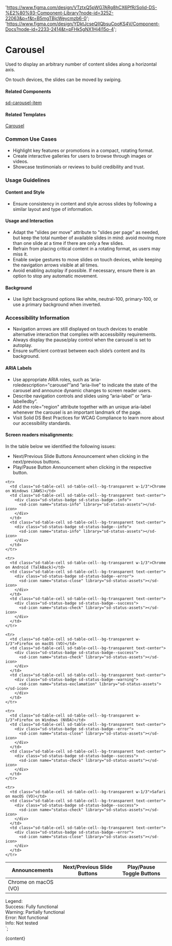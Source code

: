 

  'https://www.figma.com/design/VTztxQ5pWG7ARg8hCX6PfR/Solid-DS-%E2%80%93-Component-Library?node-id=3252-22063&p=f&t=B5mgTBjcWeycmzb6-0';
  'https://www.figma.com/design/YDktJcseQIIQbsuCpoKS4V/Component-Docs?node-id=2233-2414&t=pFHk5gNX1Hj4l15o-4';

# Carousel

Used to display an arbitrary number of content slides along a horizontal axis.

On touch devices, the slides can be moved by swiping.

<DefaultStory />

<DocumentationLinks storybookLink="${storybookLink}" figmaLibrary="${figmaLibrary}" figmaDocs="${figmaDocs}" />

#### Related Components

[sd-carousel-item](/?path=/docs/components-sd-carousel-item--docs)

#### Related Templates

[Carousel](/?path=/docs/templates-carousel--docs)

### Common Use Cases

- Highlight key features or promotions in a compact, rotating format.
- Create interactive galleries for users to browse through images or videos.
- Showcase testimonials or reviews to build credibility and trust.

### Usage Guidelines

#### Content and Style

- Ensure consistency in content and style across slides by following a similar layout and type of information.

#### Usage and Interaction

- Adapt the "slides per move" attribute to "slides per page" as needed, but keep the total number of available slides in mind: avoid moving more than one slide at a time if there are only a few slides.
- Refrain from placing critical content in a rotating format, as users may miss it.
- Enable swipe gestures to move slides on touch devices, while keeping the navigation arrows visible at all times.
- Avoid enabling autoplay if possible. If necessary, ensure there is an option to stop any automatic movement.

#### Background

- Use light background options like white, neutral-100, primary-100, or use a primary background when inverted.

### Accessibility Information

- Navigation arrows are still displayed on touch devices to enable alternative interaction that complies with accessibility requirements.
- Always display the pause/play control when the carousel is set to autoplay.
- Ensure sufficient contrast between each slide’s content and its background.

#### ARIA Labels

- Use appropriate ARIA roles, such as ’aria-roledescription="carousel"’and ”aria-live” to indicate the state of the carousel and announce dynamic changes to screen reader users.
- Describe navigation controls and slides using ”aria-label” or ”aria-labelledby”.
- Add the role="region" attribute together with an unique aria-label whenever the carousel is an important landmark of the page.
- Visit <sd-link href="https://www.figma.com/design/YDktJcseQIIQbsuCpoKS4V/Component-Docs?node-id=10708-5011&t=Z1FxSGWkmXG5r5sw-4" target="_blank">Solid DS Best Practices for WCAG Compliance</sd-link> to learn more about our accessibility standards.

#### Screen readers misalignments:

In the table below we identified the following issues:

- Next/Previous Slide Buttons Announcement when clicking in the next/previous buttons.
- Play/Pause Button Announcement when clicking in the respective button.

<table class="sd-table w-full mt-3" role="region" tabindex="0" aria-label="Screen readers misalignments">
  <thead>
    <tr>
      <th class="sd-table-cell sd-table-cell--bg-white">
        <span class="sr-only">Announcements</span>
      </th>
      <th class="sd-table-cell sd-table-cell--bg-white text-center font-normal">Next/Previous Slide Buttons</th>
      <th class="sd-table-cell sd-table-cell--bg-white text-center font-normal">Play/Pause Toggle Buttons</th>
    </tr>
  </thead>
  <tbody>
    <tr>
      <td class="sd-table-cell sd-table-cell--bg-transparent w-1/3">Chrome on macOS (VO)</td>
      <td class="sd-table-cell sd-table-cell--bg-transparent text-center">
        <div class="sd-status-badge sd-status-badge--error">
          <sd-icon name="status-close" library="sd-status-assets"></sd-icon>
        </div>
      </td>
      <td class="sd-table-cell sd-table-cell--bg-transparent text-center">
        <div class="sd-status-badge sd-status-badge--warning">
          <sd-icon name="status-exclamation" library="sd-status-assets"></sd-icon>
        </div>
      </td>
    </tr>

    <tr>
      <td class="sd-table-cell sd-table-cell--bg-transparent w-1/3">Chrome on Windows (JAWS)</td>
      <td class="sd-table-cell sd-table-cell--bg-transparent text-center">
        <div class="sd-status-badge sd-status-badge--info">
          <sd-icon name="status-info" library="sd-status-assets"></sd-icon>
        </div>
      </td>
      <td class="sd-table-cell sd-table-cell--bg-transparent text-center">
        <div class="sd-status-badge sd-status-badge--info">
          <sd-icon name="status-info" library="sd-status-assets"></sd-icon>
        </div>
      </td>
    </tr>

    <tr>
      <td class="sd-table-cell sd-table-cell--bg-transparent w-1/3">Chrome on Android (TalkBack)</td>
      <td class="sd-table-cell sd-table-cell--bg-transparent text-center">
        <div class="sd-status-badge sd-status-badge--error">
          <sd-icon name="status-close" library="sd-status-assets"></sd-icon>
        </div>
      </td>
      <td class="sd-table-cell sd-table-cell--bg-transparent text-center">
        <div class="sd-status-badge sd-status-badge--success">
          <sd-icon name="status-check" library="sd-status-assets"></sd-icon>
        </div>
      </td>
    </tr>

    <tr>
      <td class="sd-table-cell sd-table-cell--bg-transparent w-1/3">Firefox on macOS (VO)</td>
      <td class="sd-table-cell sd-table-cell--bg-transparent text-center">
        <div class="sd-status-badge sd-status-badge--success">
          <sd-icon name="status-check" library="sd-status-assets"></sd-icon>
        </div>
      </td>
      <td class="sd-table-cell sd-table-cell--bg-transparent text-center">
        <div class="sd-status-badge sd-status-badge--warning">
          <sd-icon name="status-exclamation" library="sd-status-assets"></sd-icon>
        </div>
      </td>
    </tr>

    <tr>
      <td class="sd-table-cell sd-table-cell--bg-transparent w-1/3">Firefox on Windows (NVDA)</td>
      <td class="sd-table-cell sd-table-cell--bg-transparent text-center">
        <div class="sd-status-badge sd-status-badge--error">
          <sd-icon name="status-close" library="sd-status-assets"></sd-icon>
        </div>
      </td>
      <td class="sd-table-cell sd-table-cell--bg-transparent text-center">
        <div class="sd-status-badge sd-status-badge--success">
          <sd-icon name="status-check" library="sd-status-assets"></sd-icon>
        </div>
      </td>
    </tr>

    <tr>
      <td class="sd-table-cell sd-table-cell--bg-transparent w-1/3">Safari on macOS (VO)</td>
      <td class="sd-table-cell sd-table-cell--bg-transparent text-center">
        <div class="sd-status-badge sd-status-badge--success">
          <sd-icon name="status-check" library="sd-status-assets"></sd-icon>
        </div>
      </td>
      <td class="sd-table-cell sd-table-cell--bg-transparent text-center">
        <div class="sd-status-badge sd-status-badge--error">
          <sd-icon name="status-close" library="sd-status-assets"></sd-icon>
        </div>
      </td>
    </tr>

  </tbody>
</table>

<div class="flex flex-col gap-3 mt-4">
  <div>Legend:</div>
  <div class="sd-status-badge sd-status-badge--success">
    <sd-icon name="status-check" library="sd-status-assets"></sd-icon>
    Success: Fully functional
  </div>
  <div class="sd-status-badge sd-status-badge--warning">
    <sd-icon name="status-exclamation" library="sd-status-assets"></sd-icon>
    Warning: Partially functional
  </div>
  <div class="sd-status-badge sd-status-badge--error">
    <sd-icon name="status-close" library="sd-status-assets"></sd-icon>
    Error: Not functional
  </div>
  <div class="sd-status-badge sd-status-badge--info">
    <sd-icon name="status-info" library="sd-status-assets"></sd-icon>
    Info: Not tested
  </div>
</div>
`;

<Meta title="Components/sd-carousel/Overview" />

<OverviewFormatter story={SdCarouselStories.Default}>{content}</OverviewFormatter>
